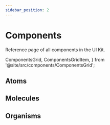 ```yaml
---
sidebar_position: 2
---
```


# Components

Reference page of all components in the UI Kit.

  ComponentsGrid,
  ComponentsGridItem,
} from '@site/src/components/ComponentsGrid';

## Atoms
<ComponentsGrid>
  <ComponentsGridItem title="Button" img='/UIKit/Atoms/Button.svg' href="#action-buttons"></ComponentsGridItem>
  <ComponentsGridItem title="Toggle Button" img='/UIKit/Atoms/Control Bar Button.svg' href="#action-buttons"></ComponentsGridItem>
  <ComponentsGridItem title="Text Input"  img='/UIKit/Atoms/Input.svg' href="#action-buttons"></ComponentsGridItem>
  <ComponentsGridItem title="Spinner"  img='/UIKit/Atoms/Spinner.svg' href="#action-buttons"></ComponentsGridItem>
  <ComponentsGridItem title="Audio Visualizer" img='/UIKit/Atoms/Audio Visualizer.svg' href="#action-buttons"></ComponentsGridItem>
  <ComponentsGridItem title="Tooltip" img='/UIKit/Atoms/Tooltip.svg' href="#action-buttons"></ComponentsGridItem>
</ComponentsGrid>

## Molecules

<ComponentsGrid>
  <ComponentsGridItem title="Chat Message" img='/UIKit/Molecules/Chat Message.svg' href="#action-buttons"></ComponentsGridItem>
  <ComponentsGridItem title="Clock" img='/UIKit/Molecules/Clock.svg' href="#action-buttons"></ComponentsGridItem>
  <ComponentsGridItem title="Name Tag"  img='/UIKit/Molecules/Name Tag.svg' href="#action-buttons"></ComponentsGridItem>
  <ComponentsGridItem title="Meeting Title"  img='/UIKit/Molecules/Meeting Title.svg' href="#action-buttons"></ComponentsGridItem>
  <ComponentsGridItem title="Notifications" img='/UIKit/Molecules/Notification.svg' href="#action-buttons"></ComponentsGridItem>
  <ComponentsGridItem title="Pagination" img='/UIKit/Molecules/Pagination.svg' href="#action-buttons"></ComponentsGridItem>
  <ComponentsGridItem title="Peer View" img='/UIKit/Molecules/Peer View.svg' href="#action-buttons"></ComponentsGridItem>
  <ComponentsGridItem title="Plugin View" img='/UIKit/Molecules/Plugin View.svg' href="#action-buttons"></ComponentsGridItem>
</ComponentsGrid>

## Organisms

<ComponentsGrid>
  <ComponentsGridItem title="Peer Grid" img='/UIKit/Organisms/Grid.svg' href="#action-buttons"></ComponentsGridItem>
  <ComponentsGridItem title="Chat" img='/UIKit/Organisms/Chat.svg' href="#action-buttons"></ComponentsGridItem>
  <ComponentsGridItem title="Plugins"  img='/UIKit/Organisms/Plugins.svg' href="#action-buttons"></ComponentsGridItem>
  <ComponentsGridItem title="Sidebar"  img='/UIKit/Organisms/Sidebar.svg' href="#action-buttons"></ComponentsGridItem>
  <ComponentsGridItem title="Settings" img='/UIKit/Organisms/Settings.svg' href="#action-buttons"></ComponentsGridItem>
  <ComponentsGridItem title="Stage" img='/UIKit/Organisms/Stage.svg' href="#action-buttons"></ComponentsGridItem>
  <ComponentsGridItem title="Controls Bar" img='/UIKit/Organisms/Control Bar.svg' href="#action-buttons"></ComponentsGridItem>
  <ComponentsGridItem title="Header" img='/UIKit/Organisms/Header.svg' href="#action-buttons"></ComponentsGridItem>
</ComponentsGrid>
